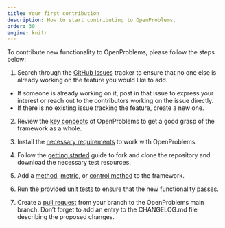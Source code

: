 ```yaml
---
title: Your first contribution
description: How to start contributing to OpenProblems.
order: 30
engine: knitr
---
```


To contribute new functionality to OpenProblems, please follow the steps below:

1. Search through the [GitHub Issues](https://github.com/openproblems-bio/openproblems-v2/issues)  tracker to ensure that no one else is already working on the feature you would like to add. 
  - If someone is already working on it, post in that issue to express your interest or reach out to the contributors working on the issue directly.
  - If there is no existing issue tracking the feature, create a new one.

2. Review the [key concepts](../fundamentals/philosophy.qmd) of OpenProblems to get a good grasp of the framework as a whole.

3. Install the [necessary requirements](../fundamentals/requirements.qmd) to work with OpenProblems.

4. Follow the [getting started](../fundamentals/getting_started.qmd) guide to fork and clone the repository and download the necessary test resources.

5. Add a [method](add_a_method.qmd), [metric](add_a_metric.qmd), or [control method](add_a_control.qmd) to the framework.

6. Run the provided [unit tests](run_tests.qmd) to ensure that the new functionality passes.

7. Create a [pull request](../create_component/create_pull_request.qmd) from your branch to the OpenProblems main branch. Don't forget to add an entry to the CHANGELOG.md file describing the proposed changes.